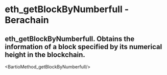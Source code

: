 # eth_getBlockByNumberfull - Berachain

## eth_getBlockByNumberfull. Obtains the information of a block specified by its numerical height in the blockchain.


<BartioMethod_getBlockByNumberfull/>
